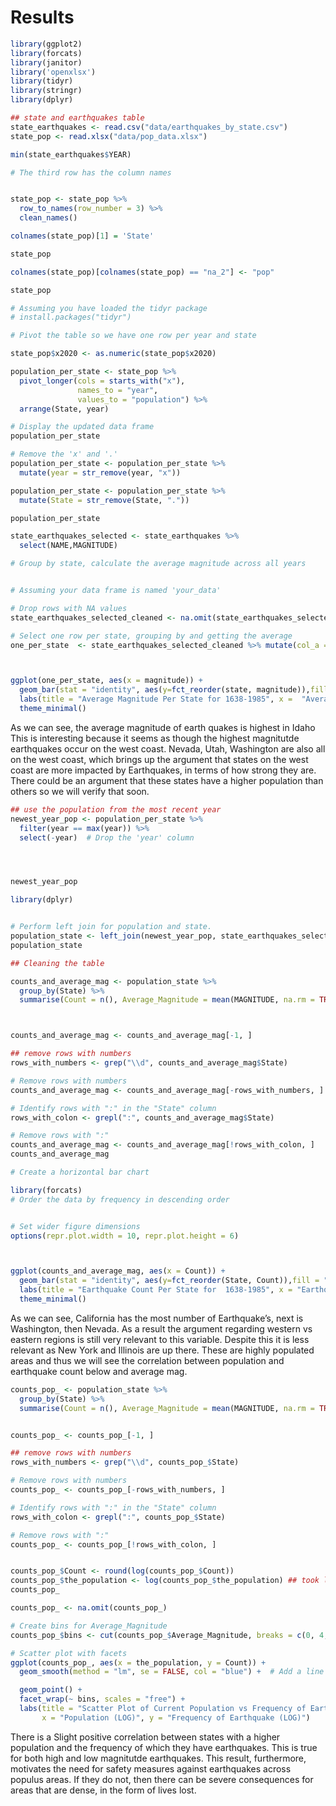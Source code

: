 # Results

```r
library(ggplot2)
library(forcats)
library(janitor)
library('openxlsx')
library(tidyr)
library(stringr)
library(dplyr)
```



```r
## state and earthquakes table
state_earthquakes <- read.csv("data/earthquakes_by_state.csv")
state_pop <- read.xlsx("data/pop_data.xlsx")
```




```r

min(state_earthquakes$YEAR)
```


```r
# The third row has the column names


state_pop <- state_pop %>%
  row_to_names(row_number = 3) %>%
  clean_names()

colnames(state_pop)[1] = 'State'

state_pop
```

```r
colnames(state_pop)[colnames(state_pop) == "na_2"] <- "pop"

```


```r
state_pop
```





```r
# Assuming you have loaded the tidyr package
# install.packages("tidyr")

# Pivot the table so we have one row per year and state

state_pop$x2020 <- as.numeric(state_pop$x2020)

population_per_state <- state_pop %>%
  pivot_longer(cols = starts_with("x"),
               names_to = "year",
               values_to = "population") %>%
  arrange(State, year)

# Display the updated data frame
population_per_state
```

```r

# Remove the 'x' and '.'
population_per_state <- population_per_state %>%
  mutate(year = str_remove(year, "x"))

population_per_state <- population_per_state %>%
  mutate(State = str_remove(State, "."))

population_per_state
```

```r
state_earthquakes_selected <- state_earthquakes %>%
  select(NAME,MAGNITUDE)
```




```r
# Group by state, calculate the average magnitude across all years


# Assuming your data frame is named 'your_data'

# Drop rows with NA values
state_earthquakes_selected_cleaned <- na.omit(state_earthquakes_selected)

# Select one row per state, grouping by and getting the average
one_per_state  <- state_earthquakes_selected_cleaned %>% mutate(col_a = 1) %>% select(state = NAME, magnitude=MAGNITUDE) %>% group_by(state) %>% summarise(magnitude=mean(magnitude))



ggplot(one_per_state, aes(x = magnitude)) +
  geom_bar(stat = "identity", aes(y=fct_reorder(state, magnitude)),fill = "skyblue") +
  labs(title = "Average Magnitude Per State for 1638-1985", x =  "Average Magnitude", y = "State") +
  theme_minimal()

```
As we can see, the average magnitude of earth quakes is highest in Idaho This is interesting because it seems as though the highest magnitutde earthquakes occur on the west coast. Nevada, Utah, Washington are  also all on the west coast, which brings up the argument that states on the west coast are more impacted by Earthquakes, in terms of how strong they are. There could be an argument that these states have a higher population than others so we will verify that soon.



```r
## use the population from the most recent year
newest_year_pop <- population_per_state %>% 
  filter(year == max(year)) %>%
  select(-year)  # Drop the 'year' column




newest_year_pop


```

```r
library(dplyr)


# Perform left join for population and state. 
population_state <- left_join(newest_year_pop, state_earthquakes_selected_cleaned, by = c("State" = "NAME"))
population_state
```




```r
## Cleaning the table

counts_and_average_mag <- population_state %>%
  group_by(State) %>%
  summarise(Count = n(), Average_Magnitude = mean(MAGNITUDE, na.rm = TRUE))



counts_and_average_mag <- counts_and_average_mag[-1, ]

## remove rows with numbers
rows_with_numbers <- grep("\\d", counts_and_average_mag$State)

# Remove rows with numbers
counts_and_average_mag <- counts_and_average_mag[-rows_with_numbers, ]

# Identify rows with ":" in the "State" column
rows_with_colon <- grepl(":", counts_and_average_mag$State)

# Remove rows with ":"
counts_and_average_mag <- counts_and_average_mag[!rows_with_colon, ]
counts_and_average_mag


```





```r

# Create a horizontal bar chart

library(forcats)
# Order the data by frequency in descending order


# Set wider figure dimensions
options(repr.plot.width = 10, repr.plot.height = 6)



ggplot(counts_and_average_mag, aes(x = Count)) +
  geom_bar(stat = "identity", aes(y=fct_reorder(State, Count)),fill = "skyblue") +
  labs(title = "Earthquake Count Per State for  1638-1985", x = "Earthquake Count", y = "State") +
  theme_minimal()
```
As we can see, California has the most number of Earthquake's, next is Washington, then Nevada. As a result the argument regarding western vs eastern regions is still very relevant to this variable. Despite this it is less relevant as New York and Illinois are up there. These are highly populated areas and thus we will see the correlation between population and earthquake count below and average mag.






```r



counts_pop_ <- population_state %>%
  group_by(State) %>%
  summarise(Count = n(), Average_Magnitude = mean(MAGNITUDE, na.rm = TRUE),the_population = mean(population, na.rm = TRUE))


counts_pop_ <- counts_pop_[-1, ]

## remove rows with numbers
rows_with_numbers <- grep("\\d", counts_pop_$State)

# Remove rows with numbers
counts_pop_ <- counts_pop_[-rows_with_numbers, ]

# Identify rows with ":" in the "State" column
rows_with_colon <- grepl(":", counts_pop_$State)

# Remove rows with ":"
counts_pop_ <- counts_pop_[!rows_with_colon, ]


counts_pop_$Count <- round(log(counts_pop_$Count))
counts_pop_$the_population <- log(counts_pop_$the_population) ## took log so we can see it 
counts_pop_
```




```r




counts_pop_ <- na.omit(counts_pop_)

# Create bins for Average_Magnitude
counts_pop_$bins <- cut(counts_pop_$Average_Magnitude, breaks = c(0, 4, 11), labels = c("0-4", "5-11"))

# Scatter plot with facets
ggplot(counts_pop_, aes(x = the_population, y = Count)) +
  geom_smooth(method = "lm", se = FALSE, col = "blue") +  # Add a line of best fit

  geom_point() +
  facet_wrap(~ bins, scales = "free") +
  labs(title = "Scatter Plot of Current Population vs Frequency of Earthquakes with Binned Average Magnitude for 1638-1985", 
       x = "Population (LOG)", y = "Frequency of Earthquake (LOG)")

```

There is a Slight positive correlation between states with a higher population and the frequency of which they have earthquakes. This is true for both high and low magnitutde earthquakes. This result, furthermore, motivates the need for safety measures against earthquakes across populus areas. If they do not, then there can be severe consequences for areas that are dense, in the form of lives lost.  
